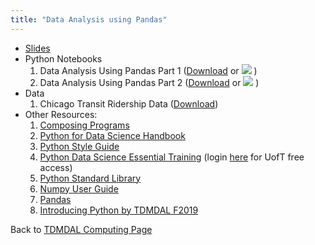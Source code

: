 ```yaml
---
title: "Data Analysis using Pandas"
---
```


* [Slides](Python_Basic_Intro.pdf)
* Python Notebooks
    1. Data Analysis Using Pandas Part 1 (<a href="Getting_Started_with_Python_Pandas.ipynb" download="Getting_Started_with_Python_Pandas.ipynb">Download</a> or [![](colab-badge.svg)](https://colab.research.google.com/github/tdmdal/pandas_datanalysis/blob/master/docs/Getting_Started_with_Python_Pandas.ipynb) )
    2. Data Analysis Using Pandas Part 2 (<a href="Digging_Deeper_with_Pandas_Sklearn.ipynb" download="Digging_Deeper_with_Pandas_Sklearn.ipynb">Download</a> or [![](colab-badge.svg)](https://colab.research.google.com/github/tdmdal/pandas_datanalysis/blob/master/docs/Digging_Deeper_with_Pandas_Sklearn.ipynb) )
* Data
    1. Chicago Transit Ridership Data (<a href="cta-ridership-original.csv" download="cta-ridership-original.csv">Download</a>) 
    
* Other Resources:   
    1. [Composing Programs](http://composingprograms.com/)
    2. [Python for Data Science Handbook](https://jakevdp.github.io/PythonDataScienceHandbook/)
    3. [Python Style Guide](https://pep8.org/#introduction)
    4. [Python Data Science Essential Training](https://www.lynda.com/Python-tutorials/Python-Data-Science-Essential-Training/520233-2.html) (login [here](http://main.its.utoronto.ca/news/free-access-to-lynda-com-online-courses/) for UofT free access)
    5. [Python Standard Library](https://docs.python.org/3/library/)
    6. [Numpy User Guide](https://www.numpy.org/devdocs/user/index.html)
    7. [Pandas](http://pandas.pydata.org/pandas-docs/stable/index.html)
    8. [Introducing Python by TDMDAL F2019](https://tdmdal.github.io/python-workshop/)
    
Back to [TDMDAL Computing Page](https://tdmdal.github.io/)
